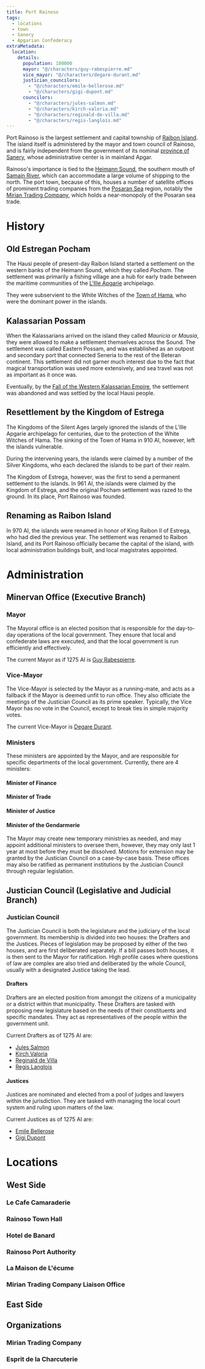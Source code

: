 ```yaml
---
title: Port Rainoso
tags:
  - locations
  - town
  - Sanery
  - Apgarian Confederacy
extraMetadata:
  location:
    details:
      population: 100000
      mayor: "@/characters/guy-rabespierre.md"
      vice_mayor: "@/characters/degare-durant.md"
      justician_councilors:
        - "@/characters/emile-bellerose.md"
        - "@/characters/gigi-dupont.md"
      councilors:
        - "@/characters/jules-salmon.md"
        - "@/characters/kirch-valoria.md"
        - "@/characters/reginald-de-villa.md"
        - "@/characters/regis-langlois.md"
---
```


<Incomplete />

Port Rainoso is the largest settlement and capital township of
[Raibon Island](/locations/raibon-island). The island itself is administered by the
mayor and town council of Rainoso, and is fairly independent from the government
of its nominal [province of Sanery](/locations/sanery), whose administrative center
is in mainland Apgar.

Rainoso's importance is tied to the [Heimann Sound](/locations/heimann-sound), the
southern mouth of [Samain River](/locations/samain-river), which can accommodate a
large volume of shipping to the north. The port town, because of this, houses a
number of satellite offices of prominent trading companies from the
[Posaran Sea](/locations/posaran-sea) region, notably the
[Mirian Trading Company](/organizations/mirian-trading-company/), which
holds a near-monopoly of the Posaran sea trade.

# History

## Old Estregan Pocham

The Hausi people of present-day Raibon Island started a settlement on the
western banks of the Heimann Sound, which they called *Pocham*. The settlement
was primarily a fishing village ane a hub for early trade between the maritime
communities of the [L'Ille Apgarie](/locations/l-illes-apgarie) archipelago.

They were subservient to the White Witches of the [Town of Hama](/locations/hama),
who were the dominant power in the islands.

## Kalassarian Possam

When the Kalassarians arrived on the island they called *Mauricia* or *Mausia*,
they were allowed to make a settlement themselves across the Sound. The
settlement was called Eastern Possam, and was established as an outpost and
secondary port that connected Seneria to the rest of the Beteran continent. This
settlement did not garner much interest due to the fact that magical
transportation was used more extensively, and sea travel was not as important as
it once was.

Eventually, by the
[Fall of the Western Kalassarian Empire](/events/fall-of-the-western-kalassarian-empire/),
the settlement was abandoned and was settled by the local Hausi people.

## Resettlement by the Kingdom of Estrega

The Kingdoms of the Silent Ages largely ignored the islands of the L'Ille Apgarie
archipelago for centuries, due to the protection of the White Witches of Hama.
The sinking of the Town of Hama in 910 AI, however, left the islands vulnerable.

During the intervening years, the islands were claimed by a number of the Silver
Kingdoms, who each declared the islands to be part of their realm.

The Kingdom of Estrega, however, was the first to send a permanent settlement to
the islands. In 961 AI, the islands were claimed by the Kingdom of Estrega, and
the original Pocham settlement was razed to the ground. In its place, Port
Rainoso was founded.

## Renaming as Raibon Island

In 970 AI, the islands were renamed in honor of King Raibon II of Estrega, who
had died the previous year. The settlement was renamed to Raibon Island, and its
Port Rainoso officially became the capital of the island, with local
administration buildings built, and local magistrates appointed.

# Administration

## Minervan Office (Executive Branch)

### Mayor

The Mayoral office is an elected position that is responsible for the day-to-day
operations of the local government. They ensure that local and confederate laws
are executed, and that the local government is run efficiently and effectively.

The current Mayor as if 1275 AI is
[Guy Rabespierre](/characters/guy-rabespierre/).

### Vice-Mayor

The Vice-Mayor is selected by the Mayor as a running-mate, and acts as a
fallback if the Mayor is deemed unfit to run office. They also officiate the
meetings of the Justician Council as its prime speaker. Typically, the Vice
Mayor has no vote in the Council, except to break ties in simple majority votes.

The current Vice-Mayor is [Degare Durant](/characters/degare-durant/).

### Ministers

These ministers are appointed by the Mayor, and are responsible for specific
departments of the local government. Currently, there are 4 ministers:

#### Minister of Finance

#### Minister of Trade

#### Minister of Justice

#### Minister of the Gendarmerie

The Mayor may create new temporary ministries as needed, and may appoint
additional ministers to oversee them, however, they may only last 1 year at most
before they must be dissolved. Motions for extension may be granted by the
Justician Council on a case-by-case basis. These offices may also be ratified as
permanent institutions by the Justician Council through regular legislation.

## Justician Council (Legislative and Judicial Branch)

### Justician Council

The Justician Council is both the legislature and the judiciary of the local
government. Its membership is divided into two houses: the Drafters and the
Justices. Pieces of legislation may be proposed by either of the two houses, and
are first deliberated separately. If a bill passes both houses, it is then sent
to the Mayor for ratification. High profile cases where questions of law are
complex are also tried and deliberated by the whole Council, usually with a
designated Justice taking the lead.

#### Drafters

Drafters are an elected position from amongst the citizens of a municipality or
a district within that municipality. These Drafters are tasked with proposing
new legislature based on the needs of their constituents and specific mandates.
They act as representatives of the people within the government unit.

Current Drafters as of 1275 AI are:

* [Jules Salmon](/characters/jules-salmon/)
* [Kirch Valoria](/characters/kirch-valoria/)
* [Reginald de Villa](/characters/reginald-de-villa/)
* [Regis Langlois](/characters/regis-langlois/)

#### Justices

Justices are nominated and elected from a pool of judges and lawyers within the
jurisdiction. They are tasked with managing the local court system and ruling
upon matters of the law.

Current Justices as of 1275 AI are:

* [Emile Bellerose](/characters/emile-bellerose/)
* [Gigi Dupont](/characters/gigi-dupont/)

# Locations

## West Side

### Le Cafe Camaraderie

### Rainoso Town Hall

### Hotel de Banard

### Rainoso Port Authority

### La Maison de L'écume

### Mirian Trading Company Liaison Office

## East Side

## Organizations

### Mirian Trading Company

### Esprit de la Charcuterie
